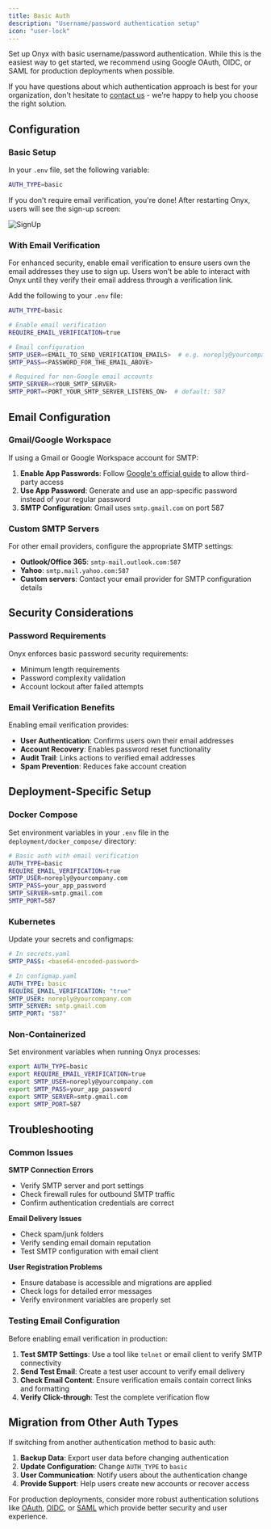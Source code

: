 ```yaml
---
title: Basic Auth
description: "Username/password authentication setup"
icon: "user-lock"
---
```


Set up Onyx with basic username/password authentication. While this is the easiest way to get started, we recommend using Google OAuth, OIDC, or SAML for production deployments when possible.

If you have questions about which authentication approach is best for your organization, don't hesitate to [contact us](https://docs.onyx.app/contact_us) - we're happy to help you choose the right solution.

## Configuration

### **Basic Setup**

In your `.env` file, set the following variable:

```bash
AUTH_TYPE=basic
```

If you don't require email verification, you're done! After restarting Onyx, users will see the sign-up screen:

![SignUp](/assets/images/basic_auth/Signup.png)

### **With Email Verification**

For enhanced security, enable email verification to ensure users own the email addresses they use to sign up. Users won't be able to interact with Onyx until they verify their email address through a verification link.

Add the following to your `.env` file:

```bash
AUTH_TYPE=basic

# Enable email verification
REQUIRE_EMAIL_VERIFICATION=true

# Email configuration
SMTP_USER=<EMAIL_TO_SEND_VERIFICATION_EMAILS>  # e.g. noreply@yourcompany.com
SMTP_PASS=<PASSWORD_FOR_THE_EMAIL_ABOVE>

# Required for non-Google email accounts
SMTP_SERVER=<YOUR_SMTP_SERVER>
SMTP_PORT=<PORT_YOUR_SMTP_SERVER_LISTENS_ON>  # default: 587
```

## Email Configuration

### **Gmail/Google Workspace**

If using a Gmail or Google Workspace account for SMTP:

1. **Enable App Passwords**: Follow [Google's official guide](https://support.google.com/accounts/answer/6010255?hl=en#zippy=%2Cif-less-secure-app-access-is-off-for-your-account%2Cif-less-secure-app-access-is-on-for-your-account) to allow third-party access
2. **Use App Password**: Generate and use an app-specific password instead of your regular password
3. **SMTP Configuration**: Gmail uses `smtp.gmail.com` on port 587

### **Custom SMTP Servers**

For other email providers, configure the appropriate SMTP settings:

- **Outlook/Office 365**: `smtp-mail.outlook.com:587`
- **Yahoo**: `smtp.mail.yahoo.com:587`
- **Custom servers**: Contact your email provider for SMTP configuration details

## Security Considerations

### **Password Requirements**

Onyx enforces basic password security requirements:
- Minimum length requirements
- Password complexity validation
- Account lockout after failed attempts

### **Email Verification Benefits**

Enabling email verification provides:
- **User Authentication**: Confirms users own their email addresses
- **Account Recovery**: Enables password reset functionality
- **Audit Trail**: Links actions to verified email addresses
- **Spam Prevention**: Reduces fake account creation

## Deployment-Specific Setup

### **Docker Compose**

Set environment variables in your `.env` file in the `deployment/docker_compose/` directory:

```bash
# Basic auth with email verification
AUTH_TYPE=basic
REQUIRE_EMAIL_VERIFICATION=true
SMTP_USER=noreply@yourcompany.com
SMTP_PASS=your_app_password
SMTP_SERVER=smtp.gmail.com
SMTP_PORT=587
```

### **Kubernetes**

Update your secrets and configmaps:

```yaml
# In secrets.yaml
SMTP_PASS: <base64-encoded-password>

# In configmap.yaml  
AUTH_TYPE: basic
REQUIRE_EMAIL_VERIFICATION: "true"
SMTP_USER: noreply@yourcompany.com
SMTP_SERVER: smtp.gmail.com
SMTP_PORT: "587"
```

### **Non-Containerized**

Set environment variables when running Onyx processes:

```bash
export AUTH_TYPE=basic
export REQUIRE_EMAIL_VERIFICATION=true
export SMTP_USER=noreply@yourcompany.com
export SMTP_PASS=your_app_password
export SMTP_SERVER=smtp.gmail.com
export SMTP_PORT=587
```

## Troubleshooting

### **Common Issues**

**SMTP Connection Errors**
- Verify SMTP server and port settings
- Check firewall rules for outbound SMTP traffic
- Confirm authentication credentials are correct

**Email Delivery Issues**
- Check spam/junk folders
- Verify sending email domain reputation
- Test SMTP configuration with email client

**User Registration Problems**
- Ensure database is accessible and migrations are applied
- Check logs for detailed error messages
- Verify environment variables are properly set

### **Testing Email Configuration**

Before enabling email verification in production:

1. **Test SMTP Settings**: Use a tool like `telnet` or email client to verify SMTP connectivity
2. **Send Test Email**: Create a test user account to verify email delivery
3. **Check Email Content**: Ensure verification emails contain correct links and formatting
4. **Verify Click-through**: Test the complete verification flow

## Migration from Other Auth Types

If switching from another authentication method to basic auth:

1. **Backup Data**: Export user data before changing authentication
2. **Update Configuration**: Change `AUTH_TYPE` to `basic`
3. **User Communication**: Notify users about the authentication change
4. **Provide Support**: Help users create new accounts or recover access

For production deployments, consider more robust authentication solutions like [OAuth](./oauth), [OIDC](./oidc), or [SAML](./saml) which provide better security and user experience.